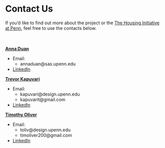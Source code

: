 # Contact Us

If you'd like to find out more about the project or the [The Housing Initiative at Penn](https://www.housinginitiative.org/), 
feel free to use the contacts below.

<br></br>
<ins>**Anna Duan**</ins>

*   Email:
    -   annaduan@sas.upenn.edu

*   <a href="https://www.linkedin.com/in/annaduan/">LinkedIn</a>

<ins>**Trevor Kapuvari**</ins>

*   Email:
    -   kapuvari@design.upenn.edu
    -   kapuvarit@gmail.com

*   <a href="https://www.linkedin.com/in/trevor-kapuvari/">LinkedIn</a>

<ins>**Timothy Oliver**</ins>

*   Email:
    -   toliv@design.upenn.edu
    -   timoliver200@gmail.com

*   [LinkedIn](https://www.linkedin.com/in/timoliver200/)



